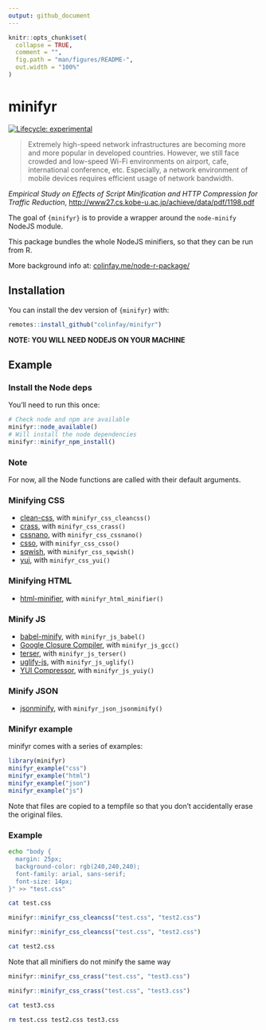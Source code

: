 ```yaml
---
output: github_document
---
```


<!-- README.md is generated from README.Rmd. Please edit that file -->

```r
knitr::opts_chunk$set(
  collapse = TRUE,
  comment = "",
  fig.path = "man/figures/README-",
  out.width = "100%"
)
```

# minifyr

<!-- badges: start -->
[![Lifecycle: experimental](https://img.shields.io/badge/lifecycle-experimental-orange.svg)](https://www.tidyverse.org/lifecycle/#experimental)
<!-- badges: end -->

> Extremely high-speed network infrastructures are becoming more and more popular in developed countries. However, we still face crowded and low-speed Wi-Fi environments on airport, cafe, international conference, etc. Especially, a network environment of mobile devices requires efficient usage of network bandwidth.

_Empirical Study on Effects of Script Minification and HTTP Compression for Traffic Reduction_, <http://www27.cs.kobe-u.ac.jp/achieve/data/pdf/1198.pdf>

The goal of `{minifyr}` is to provide a wrapper around the `node-minify` NodeJS module.

This package bundles the whole NodeJS minifiers, so that they can be run from R. 

More background info at: [colinfay.me/node-r-package/](https://colinfay.me/node-r-package/)

## Installation

You can install the dev version of `{minifyr}` with:

``` r
remotes::install_github("colinfay/minifyr")
```

__NOTE: YOU WILL NEED NODEJS ON YOUR MACHINE__

## Example

### Install the Node deps

You'll need to run this once:

```r
# Check node and npm are available
minifyr::node_available()
# Will install the node dependencies
minifyr::minifyr_npm_install()
```

### Note

For now, all the Node functions are called with their default arguments.

### Minifying CSS

+ [clean-css](https://github.com/jakubpawlowicz/clean-css), with `minifyr_css_cleancss()`
+ [crass](https://github.com/mattbasta/crass), with `minifyr_css_crass()`
+ [cssnano](https://github.com/cssnano/cssnano), with `minifyr_css_cssnano()`
+ [csso](https://github.com/css/csso), with `minifyr_css_csso()`
+ [sqwish](https://github.com/ded/sqwish), with `minifyr_css_sqwish()`
+ [yui](http://yui.github.io/yuicompressor/), with `minifyr_css_yui()`

### Minifying HTML

+ [html-minifier](https://github.com/kangax/html-minifier), with `minifyr_html_minifier()`

### Minify JS

+ [babel-minify](https://github.com/babel/minify), with `minifyr_js_babel()`
+ [Google Closure Compiler](https://developers.google.com/closure/compiler/), with `minifyr_js_gcc()`
+ [terser](https://github.com/terser-js/terser), with `minifyr_js_terser()`
+ [uglify-js](https://github.com/mishoo/UglifyJS2), with `minifyr_js_uglify()`
+ [YUI Compressor](http://yui.github.io/yuicompressor/), with `minifyr_js_yuiy()`

### Minify JSON

+ [jsonminify](https://github.com/babel/minify), with `minifyr_json_jsonminify()`

### Minifyr example

minifyr comes with a series of examples: 

```r
library(minifyr)
minifyr_example("css")
minifyr_example("html")
minifyr_example("json")
minifyr_example("js")
```

Note that files are copied to a tempfile so that you don't accidentally erase the original files.

### Example

```bash
echo "body {
  margin: 25px;
  background-color: rgb(240,240,240);
  font-family: arial, sans-serif;
  font-size: 14px;
}" >> "test.css"
```

```bash
cat test.css
```

```r
minifyr::minifyr_css_cleancss("test.css", "test2.css")
```

```r
minifyr::minifyr_css_cleancss("test.css", "test2.css")
```


```bash
cat test2.css
```

Note that all minifiers do not minify the same way

```r
minifyr::minifyr_css_crass("test.css", "test3.css")
```

```r
minifyr::minifyr_css_crass("test.css", "test3.css")
```

```bash
cat test3.css
```


```bash
rm test.css test2.css test3.css
```


